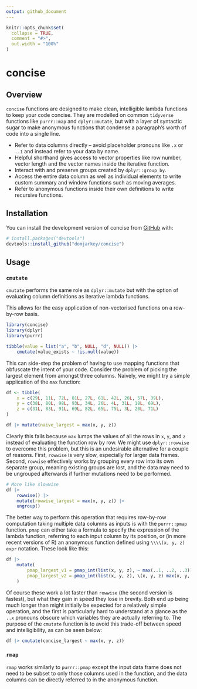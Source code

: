 ```yaml
---
output: github_document
---
```


<!-- README.md is generated from README.Rmd. Please edit that file -->

```r
knitr::opts_chunk$set(
  collapse = TRUE,
  comment = "#>",
  out.width = "100%"
)
```

# concise

<!-- badges: start -->
<!-- badges: end -->

## Overview
`concise` functions are designed to make clean, intelligible lambda functions
to keep your code concise. They are modelled on common `tidyverse` functions like
`purrr::map` and `dplyr::mutate`, but with a layer of syntactic sugar to make
anonymous functions that condense a paragraph's worth of code into a single line.

* Refer to data columns directly -- avoid placeholder pronouns like `.x` or `..1`
and instead refer to your data by name.
* Helpful shorthand gives access to vector properties like row number, vector length
and the vector names inside the iterative function.
* Interact with and preserve groups created by `dplyr::group_by`.
* Access the entire data column as well as individual elements to write custom
summary and window functions such as moving averages.
* Refer to anonymous functions inside their own definitions to write recursive
functions.

## Installation

You can install the development version of concise from [GitHub](https://github.com/) with:

``` r
# install.packages("devtools")
devtools::install_github("domjarkey/concise")
```

## Usage

### `cmutate`

`cmutate` performs the same role as `dplyr::mutate` but with the option of evaluating
column definitions as iterative lambda functions.

This allows for the easy application of non-vectorised functions on a row-by-row
basis.

```r
library(concise)
library(dplyr)
library(purrr)

tibble(value = list("a", "b", NULL, "d", NULL)) |>
    cmutate(value_exists ~ !is.null(value))
```

This can side-step the problem of having to use mapping functions that obfuscate
the intent of your code. Consider the problem of picking the largest element from
amongst three columns. Naively, we might try a simple application of the `max`
function:

```r
df <- tibble(
    x = c(29L, 11L, 72L, 81L, 27L, 61L, 42L, 26L, 57L, 39L),
    y = c(38L, 80L, 98L, 93L, 34L, 26L, 4L, 31L, 18L, 69L),
    z = c(31L, 83L, 91L, 69L, 82L, 65L, 75L, 3L, 20L, 71L)
)

df |> mutate(naive_largest = max(x, y, z))
```

Clearly this fails because `max` lumps the values of all the rows in `x`, `y`,
and `z` instead of evaluating the function row by row. We might use `dplyr::rowwise`
to overcome this problem, but this is an undesirable alternative for a couple of 
reasons. First, `rowwise` is very slow, especially for larger data frames. Second, 
`rowwise` effectively works by grouping every row into its own separate group,
meaning existing groups are lost, and the data may need to be ungrouped afterwards
if further mutations need to be performed.

```r
# More like slowwise
df |> 
    rowwise() |>
    mutate(rowwise_largest = max(x, y, z)) |>
    ungroup()
```

The better way to perform this operation that requires row-by-row computation
taking multiple data columns as inputs is with the `purrr::pmap` function. `pmap`
can either take a formula to specify the expression of the lambda function,
referring to each input column by its position, or (in more recent versions of R)
an anonymous function defined using `\\\\(x, y, z) expr` notation. These look like
this:

```r
df |>
    mutate(
        pmap_largest_v1 = pmap_int(list(x, y, z), ~ max(..1, ..2, ..3)),
        pmap_largest_v2 = pmap_int(list(x, y, z), \(x, y, z) max(x, y, z))
    )
```

Of course these work a lot faster than `rowwise` (the second version is fastest),
but what they gain in speed they lose in brevity. Both end up being much longer
than might initially be expected for a relatively simple operation, and the first
is particularly hard to understand at a glance as the `..x` pronouns obscure which
variables they are actually referring to. The purpose of the `cmutate` function is
to avoid this trade-off between speed and intelligibility, as can be seen below:

```r
df |> cmutate(concise_largest ~ max(x, y, z))
```


### `rmap`

`rmap` works similarly to `purrr::pmap` except the input data frame does not need
to be subset to only those columns used in the function, and the data columns can
be directly referred to in the anonymous function.
